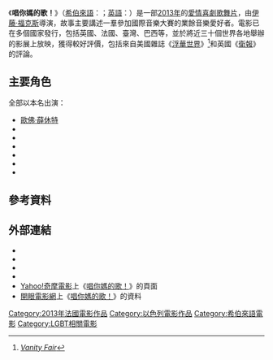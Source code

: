{{noteTA
|T=zh-tw:唱你媽的歌！; zh-hk:聲夢櫃裡情;
|G1=Movie
|G2=Show
|1=zh-tw:唱你媽的歌！; zh-hk:聲夢櫃裡情;
|2=zh-tw:浮華世界; zh-hk:名利場; zh-cn:名利场;
}}

{{Infobox film
| name           = 唱你媽的歌！
| original_name  = {{lang|he|בננות}}
| image          = Cupcakes 2013 (TW film poster).JPG
| caption        = 電影海報
| director       = [[伊藤·福克斯|伊藤·福克斯]]
| producer       = Yoav Roeh<br>Lauranne Bourrachot<br>Marco Cherqui 	  
| writer         = Eli Bijaoui<br>[[伊藤·福克斯|伊藤·福克斯]] 	
| starring       = {{tsl|he|ענת וקסמן|安娜·渥斯曼}}<br />[[歐佛·薛休特|歐佛·薛休特]]<br />{{tsl|en|Dana Ivgy|黛娜·伊雯}}
| music          = {{tsl|en|Frank Ilfman|法蘭克·伊夫曼}}
| cinematography = Daniel Schneor
| editing        = Ron Omer 
| distributor    = {{flagicon|FRA}} Ad Vitam Distribution<br />{{flagicon|USA}} Strand Releasing
| released       = {{flagicon|ISR}} 2013年2月14日<br />{{flagicon|HUN}} 2013年12月26日<br />{{flagicon|ROC}} 2014年1月10日<br />{{flagicon|FRA}} 2014年6月11日
| runtime        = 92分鐘
| country        = {{ISR}}<br />{{FRA}}
| language       = [[希伯來語|希伯來語]]、[[阿拉伯語|阿拉伯語]]、[[法語|法語]]、[[英語|英語]]
| budget         = 
| tw_name       = 唱你媽的歌！
| hk_name       = 聲夢櫃裡情<ref>{{cite web|url=http://www.moviemovie.com.hk/?movie=7472&lang=zh-hant|title=Private: 聲夢櫃裡情|accessdate=2016-12-15|archive-date=2018-10-09|archive-url=https://web.archive.org/web/20181009040138/http://www.moviemovie.com.hk/?movie=7472&lang=zh-hant|dead-url=no}} [[百老匯電影中心#MOViE_MOViE|MOViE MOViE]]</ref>
}}
{{Portal box|電影|以色列}}

《'''唱你媽的歌！'''》（[[希伯來語|希伯來語]]：{{lang|he|בננות}}；[[英語|英語]]：{{lang|en|''Cupcakes''}}）是一部[[2013年電影|2013年]]的{{tsl|en|Cinema of Israel|以色列電影|以色列}}[[愛情片|愛情]][[喜劇片|喜劇]][[歌舞片|歌舞片]]，由[[伊藤·福克斯|伊藤·福克斯]]導演，故事主要講述一羣參加國際音樂大賽的業餘音樂愛好者。電影已在多個國家發行，包括英國、法國、臺灣、巴西等，並於將近三十個世界各地舉辦的影展上放映，獲得較好評價，包括來自美國雜誌《[[浮華世界_(雜誌)|浮華世界]]》<ref>{{cite web|url=http://variety.com/2014/film/reviews/film-review-cupcakes-1201100763/|title=Film Review: ‘Cupcakes’|accessdate=2016-12-15|archive-date=2020-10-04|archive-url=https://web.archive.org/web/20201004211633/https://variety.com/2014/film/reviews/film-review-cupcakes-1201100763/|dead-url=no}} [[Vanity_Fair_(magazine)|''Vanity Fair'']]</ref>和英國《[[衛報|衛報]]》的評論。

== 主要角色 ==
全部以本名出演：
* [[歐佛·薛休特|歐佛·薛休特]]
* {{tsl|he|ענת וקסמן|安娜·渥斯曼}}
* {{tsl|en|Dana Ivgy|黛娜·伊雯}}
* {{tsl|en|Yael Bar Zohar|雅艾兒·貝·左哈}}
* {{tsl|he|אפרת דור|爾芙瑞·朶兒}}
* {{tsl|he|קרן ברגר|凱倫·伯格}}
* {{tsl|en|Édouard Baer|愛德華·貝爾}}

== 參考資料 ==
{{reflist}}

== 外部連結 ==
* {{IMDb title|1935742|唱你媽的歌！}}
* {{Amg movie|579103|唱你媽的歌！}}
* {{mojo title|cupcakes|唱你媽的歌！}}
* {{rotten-tomatoes|cupcakes_2015|唱你媽的歌！}}
* [[Yahoo奇摩|Yahoo!奇摩電影]]上《[https://tw.movies.yahoo.com/movieinfo_main.html/id=4963 唱你媽的歌！]》的頁面 {{zh-tw}}
* [[開眼電影網|開眼電影網]]上《[http://app2.atmovies.com.tw/film/fcil61935742/ 唱你媽的歌！]{{Wayback|url=http://app2.atmovies.com.tw/film/fcil61935742/ |date=20181003161305 }}》的資料 {{zh-tw}}

{{DEFAULTSORT: Cupcakes}}
[[Category:2013年法國電影作品|Category:2013年法國電影作品]]
[[Category:以色列電影作品|Category:以色列電影作品]]
[[Category:希伯來語電影|Category:希伯來語電影]]
[[Category:LGBT相關電影|Category:LGBT相關電影]]